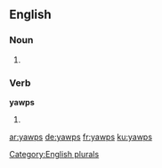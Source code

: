 
==English==

===Noun===
{{head|en}}

# {{plural of|yawp}}

===Verb===
'''yawps'''

# {{en-third-person singular of|yawp}}

[[Category:English plurals]]

[[ar:yawps]]
[[de:yawps]]
[[fr:yawps]]
[[ku:yawps]]